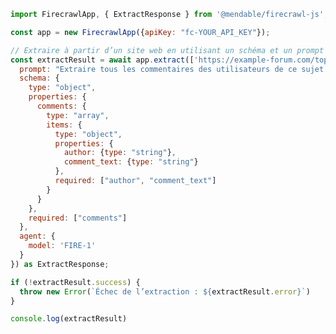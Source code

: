 ```js Node.js
import FirecrawlApp, { ExtractResponse } from '@mendable/firecrawl-js';

const app = new FirecrawlApp({apiKey: "fc-YOUR_API_KEY"});

// Extraire à partir d’un site web en utilisant un schéma et un prompt :
const extractResult = await app.extract(['https://example-forum.com/topic/123'], {
  prompt: "Extraire tous les commentaires des utilisateurs de ce sujet de forum.",
  schema: {
    type: "object",
    properties: {
      comments: {
        type: "array",
        items: {
          type: "object",
          properties: {
            author: {type: "string"},
            comment_text: {type: "string"}
          },
          required: ["author", "comment_text"]
        }
      }
    },
    required: ["comments"]
  },
  agent: {
    model: 'FIRE-1'
  }
}) as ExtractResponse;

if (!extractResult.success) {
  throw new Error(`Échec de l’extraction : ${extractResult.error}`)
}

console.log(extractResult)
```
